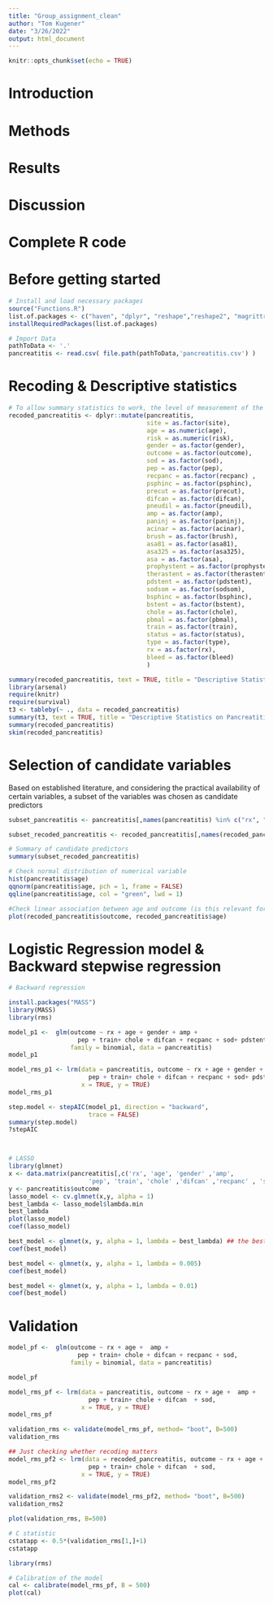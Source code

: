 ```yaml
---
title: "Group_assignment_clean"
author: "Tom Kugener"
date: "3/26/2022"
output: html_document
---
```


```r
knitr::opts_chunk$set(echo = TRUE)
```
# Introduction

# Methods 
# Results 
# Discussion 

# Complete R code
# Before getting started
```r
# Install and load necessary packages 
source("Functions.R")
list.of.packages <- c("haven", "dplyr", "reshape","reshape2", "magrittr", "httr","kableExtra", "ggplot2", "GGally", "epiDisplay", "tidyverse", "caret", "leaps", "arsenal", "skimr") 
installRequiredPackages(list.of.packages)

# Import Data
pathToData <- '.' 
pancreatitis <- read.csv( file.path(pathToData,'pancreatitis.csv') )
```


# Recoding & Descriptive statistics 
```r
# To allow summary statistics to work, the level of measurement of the variables will be defined
recoded_pancreatitis <- dplyr::mutate(pancreatitis,
                                      site = as.factor(site),
                                      age = as.numeric(age),
                                      risk = as.numeric(risk),
                                      gender = as.factor(gender),
                                      outcome = as.factor(outcome),
                                      sod = as.factor(sod),
                                      pep = as.factor(pep),
                                      recpanc = as.factor(recpanc) ,
                                      psphinc = as.factor(psphinc),
                                      precut = as.factor(precut),
                                      difcan = as.factor(difcan), 
                                      pneudil = as.factor(pneudil),
                                      amp = as.factor(amp),
                                      paninj = as.factor(paninj),
                                      acinar = as.factor(acinar),
                                      brush = as.factor(brush),
                                      asa81 = as.factor(asa81),
                                      asa325 = as.factor(asa325),
                                      asa = as.factor(asa),
                                      prophystent = as.factor(prophystent), 
                                      therastent = as.factor(therastent),  
                                      pdstent = as.factor(pdstent),       
                                      sodsom = as.factor(sodsom),
                                      bsphinc = as.factor(bsphinc),
                                      bstent = as.factor(bstent), 
                                      chole = as.factor(chole),
                                      pbmal = as.factor(pbmal),
                                      train = as.factor(train), 
                                      status = as.factor(status),
                                      type = as.factor(type),
                                      rx = as.factor(rx),
                                      bleed = as.factor(bleed)      
                                      )

summary(recoded_pancreatitis, text = TRUE, title = "Descriptive Statistics on Pancreatitis")
library(arsenal) 
require(knitr)
require(survival)
t3 <- tableby(~ ., data = recoded_pancreatitis)
summary(t3, text = TRUE, title = "Descriptive Statistics on Pancreatitis")
summary(recoded_pancreatitis)
skim(recoded_pancreatitis)
```



# Selection of candidate variables
Based on established literature, and considering the  practical availability of certain variables, a subset of the variables was chosen as candidate predictors
```r
subset_pancreatitis <- pancreatitis[,names(pancreatitis) %in% c("rx", "age", "gender", "amp", "pep", "train", "chole", "difcan", "recpanc", "sod", "pdstent")]

subset_recoded_pancreatitis <- recoded_pancreatitis[,names(recoded_pancreatitis) %in% c("rx", "age", "gender", "amp", "pep", "train", "chole", "difcan", "recpanc", "sod", "pdstent")]

# Summary of candidate predictors
summary(subset_recoded_pancreatitis)

# Check normal distribution of numerical variable
hist(pancreatitis$age)
qqnorm(pancreatitis$age, pch = 1, frame = FALSE)
qqline(pancreatitis$age, col = "green", lwd = 1)

#Check linear association between age and outcome (is this relevant for a binary outcome?)
plot(recoded_pancreatitis$outcome, recoded_pancreatitis$age)

```
# Logistic Regression model & Backward stepwise regression
```r
# Backward regression

install.packages("MASS")
library(MASS)
library(rms)

model_p1 <-  glm(outcome ~ rx + age + gender + amp +
                   pep + train+ chole + difcan + recpanc + sod+ pdstent,
                 family = binomial, data = pancreatitis)
model_p1

model_rms_p1 <- lrm(data = pancreatitis, outcome ~ rx + age + gender + amp +
                      pep + train+ chole + difcan + recpanc + sod+ pdstent,
                    x = TRUE, y = TRUE)
model_rms_p1

step.model <- stepAIC(model_p1, direction = "backward", 
                      trace = FALSE)
summary(step.model)
?stepAIC



# LASSO
library(glmnet)
x <- data.matrix(pancreatitis[,c('rx', 'age', 'gender' ,'amp',
                      'pep', 'train', 'chole' ,'difcan' ,'recpanc' , 'sod', 'pdstent')])
y <- pancreatitis$outcome
lasso_model <- cv.glmnet(x,y, alpha = 1)
best_lambda <- lasso_model$lambda.min
best_lambda
plot(lasso_model)
coef(lasso_model)

best_model <- glmnet(x, y, alpha = 1, lambda = best_lambda) ## the best lambda is really small and therefore does not lead to the exclusion of variables
coef(best_model)

best_model <- glmnet(x, y, alpha = 1, lambda = 0.005)
coef(best_model)

best_model <- glmnet(x, y, alpha = 1, lambda = 0.01)
coef(best_model)
```
# Validation 
```r
model_pf <-  glm(outcome ~ rx + age +  amp +
                   pep + train+ chole + difcan + recpanc + sod,
                 family = binomial, data = pancreatitis)

model_pf

model_rms_pf <- lrm(data = pancreatitis, outcome ~ rx + age +  amp +
                      pep + train+ chole + difcan  + sod,
                    x = TRUE, y = TRUE)
model_rms_pf

validation_rms <- validate(model_rms_pf, method= "boot", B=500)
validation_rms

## Just checking whether recoding matters 
model_rms_pf2 <- lrm(data = recoded_pancreatitis, outcome ~ rx + age +  amp +
                      pep + train+ chole + difcan  + sod,
                    x = TRUE, y = TRUE)
model_rms_pf2

validation_rms2 <- validate(model_rms_pf2, method= "boot", B=500)
validation_rms2

plot(validation_rms, B=500)

# C statistic
cstatapp <- 0.5*(validation_rms[1,]+1)
cstatapp

library(rms)

# Calibration of the model
cal <- calibrate(model_rms_pf, B = 500)
plot(cal)
```


